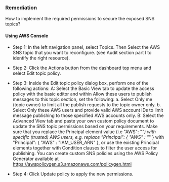 ### Remediation

How to implement the required permissions to secure the exposed SNS topics?

#### Using AWS Console

- Step 1: In the left navigation panel, select Topics. Then Select the AWS SNS topic that you want to reconfigure.
  (see Audit section part I to identify the right resource).

- Step 2: Click the Actions button from the dashboard top menu and select Edit topic policy.

- Step 3: Inside the Edit topic policy dialog box, perform one of the following actions:
  A: Select the Basic View tab to update the access policy with the basic editor and within Allow these users to publish messages to this topic section, set the following:
  a. Select Only me (topic owner) to limit all the publish requests to the topic owner only.
  b. Select Only these AWS users and provide valid AWS account IDs to limit message publishing to those specified AWS accounts only.
  B: Select the Advanced View tab and paste your own custom policy document to update the SNS topic permissions based on your requirements. Make sure that you replace the Principal element value (i.e "AWS": "_") with specific (trusted) AWS users, e.g. replace "Principal": \{ "AWS" : "_" \} with "Principal": \{ "AWS" : "IAM_USER_ARN" \}, or use the existing Principal elements together with Condition clauses to filter the user access for publishing. You can create custom SNS policies using the AWS Policy Generator available at https://awspolicygen.s3.amazonaws.com/policygen.html

- Step 4: Click Update policy to apply the new permissions.
